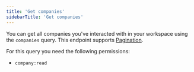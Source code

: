 ```yaml
---
title: 'Get companies'
sidebarTitle: 'Get companies'
---
```


You can get all companies you've interacted with in your workspace using the `companies` query. This endpoint supports [Pagination](/graphql/pagination).

For this query you need the following permissions:

- `company:read`

<Tabs>
  <Tab title="Typescript SDK">
    <Snippet file="typescript-sdk/get-companies.mdx" />
  </Tab>
  <Tab title="GraphQL">
    <Snippet file="graphql/get-companies.mdx" />
  </Tab>
</Tabs>
